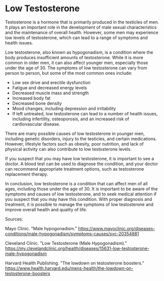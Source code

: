 # Low Testosterone

Testosterone is a hormone that is primarily produced in the testicles of men. It plays an important role in the development of male sexual characteristics and the maintenance of overall health. However, some men may experience low levels of testosterone, which can lead to a range of symptoms and health issues.

Low testosterone, also known as hypogonadism, is a condition where the body produces insufficient amounts of testosterone. While it is more common in older men, it can also affect younger men, especially those under the age of 30. The symptoms of low testosterone can vary from person to person, but some of the most common ones include:

- Low sex drive and erectile dysfunction
- Fatigue and decreased energy levels
- Decreased muscle mass and strength
- Increased body fat
- Decreased bone density
- Mood changes, including depression and irritability
- If left untreated, low testosterone can lead to a number of health issues, including infertility, osteoporosis, and an increased risk of cardiovascular disease.

There are many possible causes of low testosterone in younger men, including genetic disorders, injury to the testicles, and certain medications. However, lifestyle factors such as obesity, poor nutrition, and lack of physical activity can also contribute to low testosterone levels.

If you suspect that you may have low testosterone, it is important to see a doctor. A blood test can be used to diagnose the condition, and your doctor can recommend appropriate treatment options, such as testosterone replacement therapy.

In conclusion, low testosterone is a condition that can affect men of all ages, including those under the age of 30. It is important to be aware of the symptoms and causes of low testosterone, and to seek medical attention if you suspect that you may have this condition. With proper diagnosis and treatment, it is possible to manage the symptoms of low testosterone and improve overall health and quality of life.

Sources:

Mayo Clinic. "Male hypogonadism." https://www.mayoclinic.org/diseases-conditions/male-hypogonadism/symptoms-causes/syc-20354881

Cleveland Clinic. "Low Testosterone (Male Hypogonadism)." https://my.clevelandclinic.org/health/diseases/15631-low-testosterone-male-hypogonadism

Harvard Health Publishing. "The lowdown on testosterone boosters." https://www.health.harvard.edu/mens-health/the-lowdown-on-testosterone-boosters